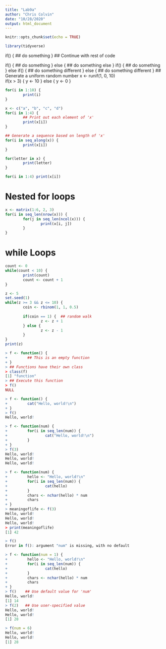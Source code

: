 ```yaml
---
title: "Lab9a"
author: "Chris Colvin"
date: "10/28/2020"
output: html_document
---
```


```r
knitr::opts_chunk$set(echo = TRUE)
```

```r
library(tidyverse)
```

if(<condition>) {
        ## do something
} 
## Continue with rest of code

if(<condition>) {
        ## do something
} 
else {
        ## do something else
}
if(<condition1>) {
        ## do something
} else if(<condition2>)  {
        ## do something different
} else {
        ## do something different
}
## Generate a uniform random number
x <- runif(1, 0, 10)  
if(x > 3) {
        y <- 10
} else {
        y <- 0
}
```r
for(i in 1:10) {
        print(i)
}
```

```r
x <- c("a", "b", "c", "d")
for(i in 1:4) {
        ## Print out each element of 'x'
        print(x[i])  
}
```
```r
## Generate a sequence based on length of 'x'
for(i in seq_along(x)) {   
        print(x[i])
}
```

```r
for(letter in x) {
        print(letter)
}
```

```r
for(i in 1:4) print(x[i])
```

# Nested for loops
```r
x <- matrix(1:6, 2, 3)
for(i in seq_len(nrow(x))) {
        for(j in seq_len(ncol(x))) {
                print(x[i, j])
        }   
}
```

# while Loops
```r
count <- 0
while(count < 10) {
        print(count)
        count <- count + 1
}
```

```r
z <- 5
set.seed(1)
while(z >= 3 && z <= 10) {
        coin <- rbinom(1, 1, 0.5)
        
        if(coin == 1) {  ## random walk
                z <- z + 1
        } else {
                z <- z - 1
        } 
}
print(z)
```

```r
> f <- function() {
+         ## This is an empty function
+ }
> ## Functions have their own class
> class(f)  
[1] "function"
> ## Execute this function
> f()       
NULL
```

```r
> f <- function() {
+         cat("Hello, world!\n")
+ }
> f()
Hello, world!
```

```r
> f <- function(num) {
+         for(i in seq_len(num)) {
+                 cat("Hello, world!\n")
+         }
+ }
> f(3)
Hello, world!
Hello, world!
Hello, world!
```

```r
> f <- function(num) {
+         hello <- "Hello, world!\n"
+         for(i in seq_len(num)) {
+                 cat(hello)
+         }
+         chars <- nchar(hello) * num
+         chars
+ }
> meaningoflife <- f(3)
Hello, world!
Hello, world!
Hello, world!
> print(meaningoflife)
[1] 42
```

```r
> f()
Error in f(): argument "num" is missing, with no default
```

```r
> f <- function(num = 1) {
+         hello <- "Hello, world!\n"
+         for(i in seq_len(num)) {
+                 cat(hello)
+         }
+         chars <- nchar(hello) * num
+         chars
+ }
> f()    ## Use default value for 'num'
Hello, world!
[1] 14
> f(2)   ## Use user-specified value
Hello, world!
Hello, world!
[1] 28
```

```r
> f(num = 6)
Hello, world!
Hello, world!
[1] 28
```

